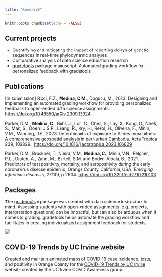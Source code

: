 ```yaml
---
title: "Research"
---
```


```r
knitr::opts_chunk$set(echo = FALSE)
```

## Current projects

-   Quantifying and mitigating the impact of reporting delays of genetic sequences in real-time phylodynamic analyses
-   Comparative analysis of data science education research
-   [gradetools](https://federicazoe.github.io/gradetools/) package manuscript: Automated grading workflow for personalized feedback with gradetools

## Publications

\[In submission\] Ricci, F.Z., **Medina, C.M.**, Dogucu, M., 2023.
Designing and implementing an automated grading workflow for providing personalized feedback to open-ended data science assignments. 
<https://doi.org/10.48550/arXiv.2309.12924>

Parker, D.M., **Medina, C.**, Bohl, J., Lon, C., Chea, S., Lay, S., Kong, D., Nhek, S., Man, S., Doehl, J.S.P., Leang, R., Kry, H., Rekol, H., Oliveira, F., Minin, V.M., Manning, J.E., 2023.
Determinants of exposure to Aedes mosquitoes: A comprehensive geospatial analysis in peri-urban Cambodia.
Acta Tropica 239, 106829. 
<https://doi.org/10.1016/j.actatropica.2023.106829>

Parker, D.M., Bruckner, T., Vieira, V.M., **Medina, C.**, Minin, V.N., Felgner, P.L., Dratch, A., Zahn, M., Bartell, S.M.
and Boden-Albala, B., 2021.
Predictors of test positivity, mortality, and seropositivity during the early coronavirus disease epidemic, Orange County, California, USA. *Emerging infectious diseases*, *27*(10), p.2604.
<https://doi.org/10.3201/eid2710.210103>.

## Packages

The [gradetools](https://federicazoe.github.io/gradetools/) `R` package was created with data science instructors in mind.
Assessing students with open-ended assignments (e.g. projects, interpretation questions) can be impactful, but can also be arduous when it comes to grading.
gradetools helps automate the grading workflow and facilitates in creating individualized assignment feedback for students.

::: column-margin
![](images/gradetools-logo.png)
:::

## COVID-19 Trends by UC Irvine website

Created and maintain animated maps of COVID-19 case incidence, tests, and positivity in Orange County for the [COVID-19 Trends by UC Irvine](https://www.stat.uci.edu/covid19/) website created by the UC Irvine COVID Awareness group.
